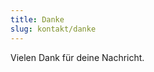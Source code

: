 ```yaml
---
title: Danke
slug: kontakt/danke
---
```



<div class="px-8 sm:px-6 py-12 sm:py-16 lg:py-20 mx-auto max-w-3xl">
  <ProseSection title="Kontakt">
    <p class="text-center">Vielen Dank für deine Nachricht.</p>
    <p class="text-center">
      <Icon
        class="inline-flex"
        name="line-md:heart-twotone"
        optimize={false}
        width="96"
      />
    </p>
  </ProseSection>
</div>
